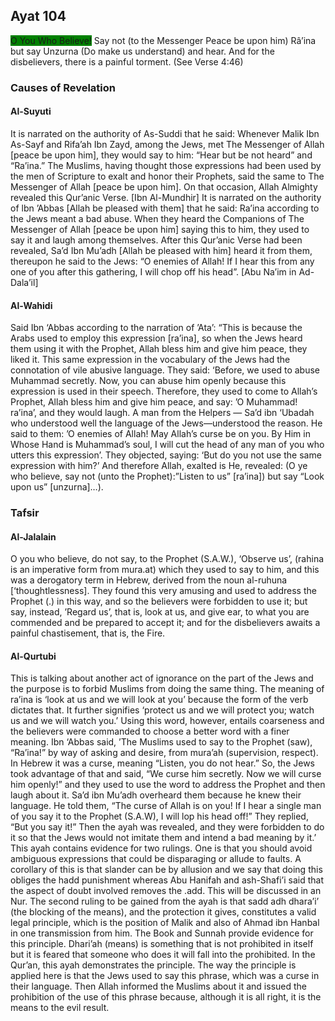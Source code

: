 ## Ayat 104

[O You Who Believe!]{style="background-color: green"}
Say not (to the Messenger Peace be upon him) Râ'ina but say Unzurna (Do make us understand) and hear.
And for the disbelievers, there is a painful torment.
(See Verse 4:46)

### Causes of Revelation

#### Al-Suyuti

It is narrated on the authority of As-Suddi that he said: Whenever Malik Ibn As-Sayf and Rifa'ah Ibn Zayd, among the Jews, met The Messenger of Allah \[peace be upon him\], they would say to him: "Hear but be not heard" and "Ra'ina." The Muslims, having thought those expressions had been used by the men of Scripture to exalt and honor their Prophets, said the same to The Messenger of Allah \[peace be upon him\].
On that occasion, Allah Almighty revealed this Qur'anic Verse.
\[Ibn Al-Mundhir\] It is narrated on the authority of lbn 'Abbas \[Allah be pleased with them\] that he said: Ra'ina according to the Jews meant a bad abuse.
When they heard the Companions of The Messenger of Allah \[peace be upon him\] saying this to him, they used to say it and laugh among themselves.
After this Qur'anic Verse had been revealed, Sa'd Ibn Mu'adh \[Allah be pleased with him\] heard it from them, thereupon he said to the Jews: "O enemies of Allah! If I hear this from any one of you after this gathering, I will chop off his head".
\[Abu Na'im in Ad-Dala'il\]

#### Al-Wahidi

Said Ibn 'Abbas according to the narration of 'Ata': "This is because the Arabs used to employ this expression \[ra'ina\], so when the Jews heard them using it with the Prophet, Allah bless him and give him peace, they liked it. This same expression in the vocabulary of the Jews had the connotation of vile abusive language. They said: 'Before, we used to abuse Muhammad secretly. Now, you can abuse him openly because this expression is used in their speech. Therefore, they used to come to Allah's Prophet, Allah bless him and give him peace, and say: 'O Muhammad! ra'ina', and they would laugh. A man from the Helpers --- Sa'd ibn 'Ubadah who understood well the language of the Jews---understood the reason. He said to them: 'O enemies of Allah! May Allah's curse be on you. By Him in Whose Hand is Muhammad's soul, I will cut the head of any man of you who utters this expression'. They objected, saying: 'But do you not use the same expression with him?' And therefore Allah, exalted is He, revealed: (O ye who believe, say not (unto the Prophet):"Listen to us" \[ra'ina\]) but say "Look upon us" \[unzurna\]...).

### Tafsir

#### Al-Jalalain

O you who believe, do not say, to the Prophet (S.A.W.), 'Observe us', (rahina is an imperative form from mura.at) which they used to say to him, and this was a derogatory term in Hebrew, derived from the noun al-ruhuna \['thoughtlessness\].
They found this very amusing and used to address the Prophet (.) in this way, and so the believers were forbidden to use it; but say, instead, 'Regard us', that is, look at us, and give ear, to what you are commended and be prepared to accept it; and for the disbelievers awaits a painful chastisement, that is, the Fire.

#### Al-Qurtubi

This is talking about another act of ignorance on the part of the Jews and the purpose is to forbid Muslims from doing the same thing.
The meaning of ra'ina is 'look at us and we will look at you' because the form of the verb dictates that.
It further signifies 'protect us and we will protect you; watch us and we will watch you.' Using this word, however, entails coarseness and the believers were commanded to choose a better word with a finer meaning.
Ibn 'Abbas said, 'The Muslims used to say to the Prophet (saw), "Ra'ina!" by way of asking and desire, from mura'ah (supervision, respect).
In Hebrew it was a curse, meaning "Listen, you do not hear." So, the Jews took advantage of that and said, "We curse him secretly. Now we will curse him openly!" and they used to use the word to address the Prophet and then laugh about it.
Sa'd ibn Mu'adh overheard them because he knew their language.
He told them, "The curse of Allah is on you! If I hear a single man of you say it to the Prophet (S.A.W), I will lop his head off!" They replied, "But you say it!" Then the ayah was revealed, and they were forbidden to do it so that the Jews would not imitate them and intend a bad meaning by it.' This ayah contains evidence for two rulings.
One is that you should avoid ambiguous expressions that could be disparaging or allude to faults.
A corollary of this is that slander can be by allusion and we say that doing this obliges the hadd punishment whereas Abu Hanifah and ash-Shafi'i said that the aspect of doubt involved removes the .add.
This will be discussed in an Nur.
The second ruling to be gained from the ayah is that sadd adh dhara'i' (the blocking of the means), and the protection it gives, constitutes a valid legal principle, which is the position of Malik and also of Ahmad ibn Hanbal in one transmission from him.
The Book and Sunnah provide evidence for this principle.
Dhari'ah (means) is something that is not prohibited in itself but it is feared that someone who does it will fall into the prohibited.
In the Qur'an, this ayah demonstrates the principle.
The way the principle is applied here is that the Jews used to say this phrase, which was a curse in their language.
Then Allah informed the Muslims about it and issued the prohibition of the use of this phrase because, although it is all right, it is the means to the evil result.

